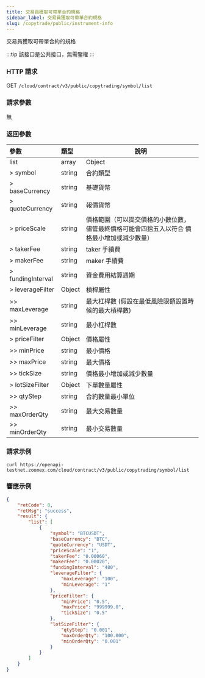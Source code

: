 ```yaml
---
title: 交易員獲取可帶單合約規格
sidebar_label: 交易員獲取可帶單合約規格
slug: /copytrade/public/instrument-info
---
```

交易員獲取可帶單合約的規格

:::tip
該接口是公共接口，無需鑒權
:::

### HTTP 請求

GET `/cloud/contract/v3/public/copytrading/symbol/list`

### 請求參數

無

### 返回參數

| 參數 | 類型 | 說明|
|:----- |:-----|----- |
|list |array |Object |
|> symbol |string |合約類型 |
|> baseCurrency |string |基礎貨幣  |
|> quoteCurrency |string |報價貨幣 |
|> priceScale |string |價格範圍（可以提交價格的小數位數，儘管最終價格可能會四捨五入以符合 價格最小增加或減少數量）|
|> takerFee |string |taker 手續費 |
|> makerFee |string |maker 手續費 |
|> fundingInterval |string |資金費用結算週期 |
|> leverageFilter |Object |槓桿屬性 |
|>> maxLeverage |string |最大杠桿數 (假設在最低風險限額設置時候的最大槓桿數) |
|>> minLeverage |string |最小杠桿數 |
|> priceFilter |Object |價格屬性 |
|>> minPrice |string |最小價格 |
|>> maxPrice |string |最大價格 |
|>> tickSize |string |價格最小增加或減少數量 |
|> lotSizeFilter |Object |下單數量屬性 |
|>> qtyStep |string |合約數量最小單位 |
|>> maxOrderQty |string |最大交易數量 |
|>> minOrderQty |string |最小交易數量 |

### 請求示例

``` shell
curl https://openapi-testnet.zoomex.com/cloud/contract/v3/public/copytrading/symbol/list
```

### 響應示例

``` json
{
    "retCode": 0,
    "retMsg": "success",
    "result": {
        "list": [
            {
                "symbol": "BTCUSDT",
                "baseCurrency": "BTC",
                "quoteCurrency": "USDT",
                "priceScale": "1",
                "takerFee": "0.00060",
                "makerFee": "0.00020",
                "fundingInterval": "480",
                "leverageFilter": {
                    "maxLeverage": "100",
                    "minLeverage": "1"
                },
                "priceFilter": {
                    "minPrice": "0.5",
                    "maxPrice": "999999.0",
                    "tickSize": "0.5"
                },
                "lotSizeFilter": {
                    "qtyStep": "0.001",
                    "maxOrderQty": "100.000",
                    "minOrderQty": "0.001"
                }
            }
        ]
    }
}
```